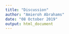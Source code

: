 ```yaml
---
title: "Discussion"
author: "Amieroh Abrahams"
date: "08 October 2019"
output: html_document
---
```


